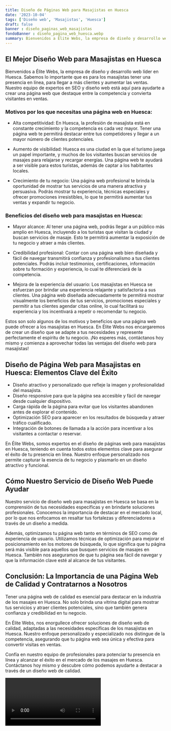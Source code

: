 ```yaml
---
title: Diseño de Páginas Web para Masajistas en Huesca
date: '2023-10-04'
tags: ['Diseño web', 'Masajistas', 'Huesca']
draft: false
banner : diseño_paginas_web_masajistas
fondoBanner : diseño_pagina_web_huesca.webp
summary: Bienvenidos a Élite Webs, la empresa de diseño y desarrollo web líder en Huesca. Sabemos lo importante que es para los masajistas tener una presencia en línea, para llegar a más clientes y aumentar las ventas. Nuestro equipo de expertos en SEO y diseño web está aquí para ayudarte a crear una página web que destaque entre la competencia y convierta visitantes en ventas.
---
```


## **El Mejor Diseño Web para Masajistas en Huesca**

Bienvenidos a Élite Webs, la empresa de diseño y desarrollo web líder en Huesca. Sabemos lo importante que es para los masajistas tener una presencia en línea, para llegar a más clientes y aumentar las ventas. Nuestro equipo de expertos en SEO y diseño web está aquí para ayudarte a crear una página web que destaque entre la competencia y convierta visitantes en ventas.

### **Motivos por los que necesitas una página web en Huesca:**

- Alta competitividad: En Huesca, la profesión de masajista está en constante crecimiento y la competencia es cada vez mayor. Tener una página web te permitirá destacar entre tus competidores y llegar a un mayor número de clientes potenciales.

- Aumento de visibilidad: Huesca es una ciudad en la que el turismo juega un papel importante, y muchos de los visitantes buscan servicios de masajes para relajarse y recargar energías. Una página web te ayudará a ser visible para estos turistas, además de captar a los habitantes locales.

- Crecimiento de tu negocio: Una página web profesional te brinda la oportunidad de mostrar tus servicios de una manera atractiva y persuasiva. Podrás mostrar tu experiencia, técnicas especiales y ofrecer promociones irresistibles, lo que te permitirá aumentar tus ventas y expandir tu negocio.

### **Beneficios del diseño web para masajistas en Huesca:**

- Mayor alcance: Al tener una página web, podrás llegar a un público más amplio en Huesca, incluyendo a los turistas que visitan la ciudad y buscan servicios de masaje. Esto te permitirá aumentar la exposición de tu negocio y atraer a más clientes.

- Credibilidad profesional: Contar con una página web bien diseñada y fácil de navegar transmitirá confianza y profesionalismo a tus clientes potenciales. Podrás incluir testimonios, certificaciones, información sobre tu formación y experiencia, lo cual te diferenciará de la competencia.

- Mejora de la experiencia del usuario: Los masajistas en Huesca se esfuerzan por brindar una experiencia relajante y satisfactoria a sus clientes. Una página web diseñada adecuadamente te permitirá mostrar visualmente los beneficios de tus servicios, promociones especiales y permitir a tus clientes agendar citas online, lo cual facilitará su experiencia y los incentivará a repetir o recomendar tu negocio.

Estos son solo algunos de los motivos y beneficios que una página web puede ofrecer a los masajistas en Huesca. En Élite Webs nos encargaremos de crear un diseño que se adapte a tus necesidades y represente perfectamente el espíritu de tu negocio. ¡No esperes más, contáctanos hoy mismo y comienza a aprovechar todas las ventajas del diseño web para masajistas!

<GifSeo />

<Cta />

## Diseño de Página Web para Masajistas en Huesca: Elementos Clave del Éxito

- Diseño atractivo y personalizado que refleje la imagen y profesionalidad del masajista.
- Diseño responsive para que la página sea accesible y fácil de navegar desde cualquier dispositivo.
- Carga rápida de la página para evitar que los visitantes abandonen antes de explorar el contenido.
- Optimización SEO para aparecer en los resultados de búsqueda y atraer tráfico cualificado.
- Integración de botones de llamada a la acción para incentivar a los visitantes a contactar o reservar.

En Élite Webs, somos expertos en el diseño de páginas web para masajistas en Huesca, teniendo en cuenta todos estos elementos clave para asegurar el éxito de tu presencia en línea. Nuestro enfoque personalizado nos permite capturar la esencia de tu negocio y plasmarlo en un diseño atractivo y funcional.

## Cómo Nuestro Servicio de Diseño Web Puede Ayudar

Nuestro servicio de diseño web para masajistas en Huesca se basa en la comprensión de tus necesidades específicas y en brindarte soluciones profesionales. Conocemos la importancia de destacar en el mercado local, por lo que nos enfocamos en resaltar tus fortalezas y diferenciadores a través de un diseño a medida.

Además, optimizamos tu página web tanto en términos de SEO como de experiencia de usuario. Utilizamos técnicas de optimización para mejorar el posicionamiento en los motores de búsqueda, lo que significa que tu página será más visible para aquellos que busquen servicios de masajes en Huesca. También nos aseguramos de que tu página sea fácil de navegar y que la información clave esté al alcance de tus visitantes.

## Conclusión: La Importancia de una Página Web de Calidad y Contratarnos a Nosotros

Tener una página web de calidad es esencial para destacar en la industria de los masajes en Huesca. No solo brinda una vitrina digital para mostrar tus servicios y atraer clientes potenciales, sino que también genera confianza y credibilidad en tu negocio.

En Élite Webs, nos enorgullece ofrecer soluciones de diseño web de calidad, adaptadas a las necesidades específicas de los masajistas en Huesca. Nuestro enfoque personalizado y especializado nos distingue de la competencia, asegurando que tu página web sea única y efectiva para convertir visitas en ventas.

Confía en nuestro equipo de profesionales para potenciar tu presencia en línea y alcanzar el éxito en el mercado de los masajes en Huesca. Contáctanos hoy mismo y descubre cómo podemos ayudarte a destacar a través de un diseño web de calidad.

<Video />

<CtaBot job='Masajistas' city='Huesca'/>

<Gmaps query='Huesca+españa+maps' />